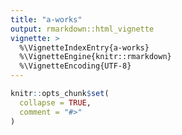 ```yaml
---
title: "a-works"
output: rmarkdown::html_vignette
vignette: >
  %\VignetteIndexEntry{a-works}
  %\VignetteEngine{knitr::rmarkdown}
  %\VignetteEncoding{UTF-8}
---
```


```r
knitr::opts_chunk$set(
  collapse = TRUE,
  comment = "#>"
)
```

